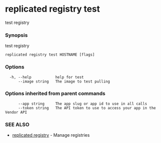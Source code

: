 # replicated registry test

test registry

### Synopsis

test registry

```
replicated registry test HOSTNAME [flags]
```

### Options

```
  -h, --help           help for test
      --image string   The image to test pulling
```

### Options inherited from parent commands

```
      --app string     The app slug or app id to use in all calls
      --token string   The API token to use to access your app in the Vendor API
```

### SEE ALSO

* [replicated registry](replicated-cli-registry)	 - Manage registries

